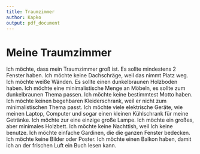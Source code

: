 ```yaml
---
title: Traumzimmer
author: Kapko
output: pdf_document
---
```


# Meine Traumzimmer
Ich möchte, dass mein Traumzimmer groß ist.
Es sollte mindestens 2 Fenster haben.
Ich möchte keine Dachschräge, weil das nimmt Platz weg.
Ich möchte weiße Wänden.
Es sollte einen dunkelbraunen Holzboden haben.
Ich möchte eine minimalistische Menge an Möbeln, es sollte zum dunkelbraunen
Thema passen.
Ich möchte keine bestimmtest Motto haben.
Ich möchte keinen begehbaren Kleiderschrank, weil er nicht zum minimalistischen Thema passt.
Ich möchte viele elektrische Geräte, wie meinen Laptop, Computer und sogar einen kleinen Kühlschrank für meine Getränke.
Ich möchte zur eine einzige große Lampe.
Ich möchte ein großes, aber minimales Holzbett.
Ich möchte keine Nachttish, weil Ich keine benutze.
Ich möchte einfache Gardinen, die die ganzen Fenster bedecken.
Ich möchte keine Bilder oder Poster.
Ich möchte einen Balkon haben, damit ich an der frischen Luft ein Buch lesen kann.
